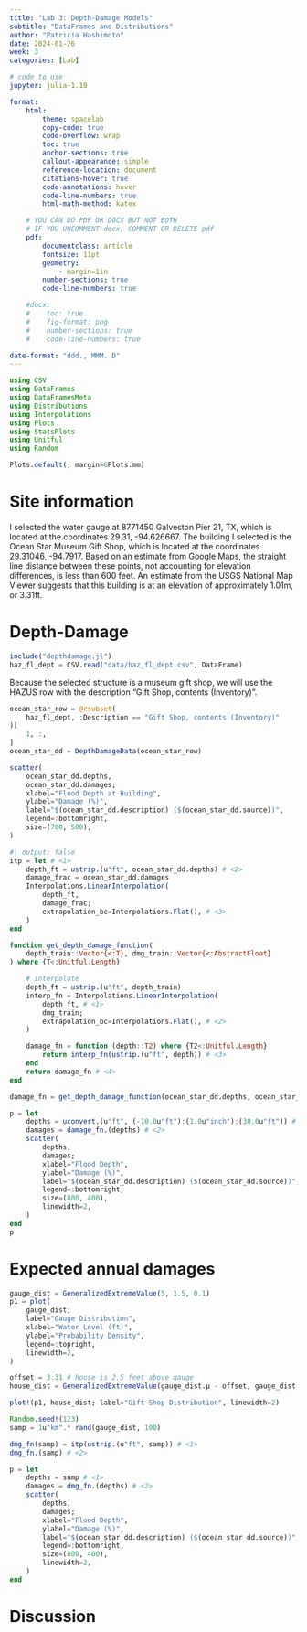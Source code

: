 ```yaml
---
title: "Lab 3: Depth-Damage Models"
subtitle: "DataFrames and Distributions"
author: "Patricia Hashimoto"
date: 2024-01-26
week: 3
categories: [Lab]

# code to use
jupyter: julia-1.10

format: 
    html:
        theme: spacelab
        copy-code: true
        code-overflow: wrap
        toc: true
        anchor-sections: true
        callout-appearance: simple
        reference-location: document
        citations-hover: true
        code-annotations: hover
        code-line-numbers: true
        html-math-method: katex

    # YOU CAN DO PDF OR DOCX BUT NOT BOTH
    # IF YOU UNCOMMENT docx, COMMENT OR DELETE pdf
    pdf:
        documentclass: article
        fontsize: 11pt
        geometry:
            - margin=1in  
        number-sections: true
        code-line-numbers: true

    #docx: 
    #    toc: true
    #    fig-format: png
    #    number-sections: true
    #    code-line-numbers: true

date-format: "ddd., MMM. D"
---
```



```julia
using CSV
using DataFrames
using DataFramesMeta
using Distributions
using Interpolations
using Plots
using StatsPlots
using Unitful
using Random

Plots.default(; margin=6Plots.mm)
```

# Site information
I selected the water gauge at 8771450 Galveston Pier 21, TX, which is located at the coordinates 29.31, -94.626667. The building I selected is the Ocean Star Museum Gift Shop, which is located at the coordinates 29.31046, -94.7917. Based on an estimate from Google Maps, the straight line distance between these points, not accounting for elevation differences, is less than 600 feet. An estimate from the USGS National Map Viewer suggests that this building is at an elevation of approximately 1.01m, or 3.31ft.

# Depth-Damage
```julia
include("depthdamage.jl")
haz_fl_dept = CSV.read("data/haz_fl_dept.csv", DataFrame)
```

Because the selected structure is a museum gift shop, we will use the HAZUS row with the description "Gift Shop, contents (Inventory)".

```julia
ocean_star_row = @rsubset(
    haz_fl_dept, :Description == "Gift Shop, contents (Inventory)"
)[
    1, :,
]
ocean_star_dd = DepthDamageData(ocean_star_row)
```
```julia
scatter(
    ocean_star_dd.depths,
    ocean_star_dd.damages;
    xlabel="Flood Depth at Building",
    ylabel="Damage (%)",
    label="$(ocean_star_dd.description) ($(ocean_star_dd.source))",
    legend=:bottomright,
    size=(700, 500),
)
```

```julia
#| output: false
itp = let # <1>
    depth_ft = ustrip.(u"ft", ocean_star_dd.depths) # <2>
    damage_frac = ocean_star_dd.damages
    Interpolations.LinearInterpolation(
        depth_ft,
        damage_frac;
        extrapolation_bc=Interpolations.Flat(), # <3>
    )
end
```


```julia
function get_depth_damage_function(
    depth_train::Vector{<:T}, dmg_train::Vector{<:AbstractFloat}
) where {T<:Unitful.Length}

    # interpolate
    depth_ft = ustrip.(u"ft", depth_train)
    interp_fn = Interpolations.LinearInterpolation(
        depth_ft, # <1>
        dmg_train;
        extrapolation_bc=Interpolations.Flat(), # <2>
    )

    damage_fn = function (depth::T2) where {T2<:Unitful.Length}
        return interp_fn(ustrip.(u"ft", depth)) # <3>
    end
    return damage_fn # <4>
end
```
```julia
damage_fn = get_depth_damage_function(ocean_star_dd.depths, ocean_star_dd.damages)
```


```julia
p = let
    depths = uconvert.(u"ft", (-10.0u"ft"):(1.0u"inch"):(30.0u"ft")) # <1>
    damages = damage_fn.(depths) # <2>
    scatter(
        depths,
        damages;
        xlabel="Flood Depth",
        ylabel="Damage (%)",
        label="$(ocean_star_dd.description) ($(ocean_star_dd.source))",
        legend=:bottomright,
        size=(800, 400),
        linewidth=2,
    )
end
p
```

# Expected annual damages
```julia
gauge_dist = GeneralizedExtremeValue(5, 1.5, 0.1)
p1 = plot(
    gauge_dist;
    label="Gauge Distribution",
    xlabel="Water Level (ft)",
    ylabel="Probability Density",
    legend=:topright,
    linewidth=2,
)

offset = 3.31 # house is 2.5 feet above gauge
house_dist = GeneralizedExtremeValue(gauge_dist.μ - offset, gauge_dist.σ, gauge_dist.ξ)

plot!(p1, house_dist; label="Gift Shop Distribution", linewidth=2)
```


```julia
Random.seed!(123)
samp = 1u"km".* rand(gauge_dist, 100)

```

```julia
dmg_fn(samp) = itp(ustrip.(u"ft", samp)) # <1>
dmg_fn.(samp) # <2>

p = let
    depths = samp # <1>
    damages = dmg_fn.(depths) # <2>
    scatter(
        depths,
        damages;
        xlabel="Flood Depth",
        ylabel="Damage (%)",
        label="$(ocean_star_dd.description) ($(ocean_star_dd.source))",
        legend=:bottomright,
        size=(800, 400),
        linewidth=2,
    )
end
```
# Discussion